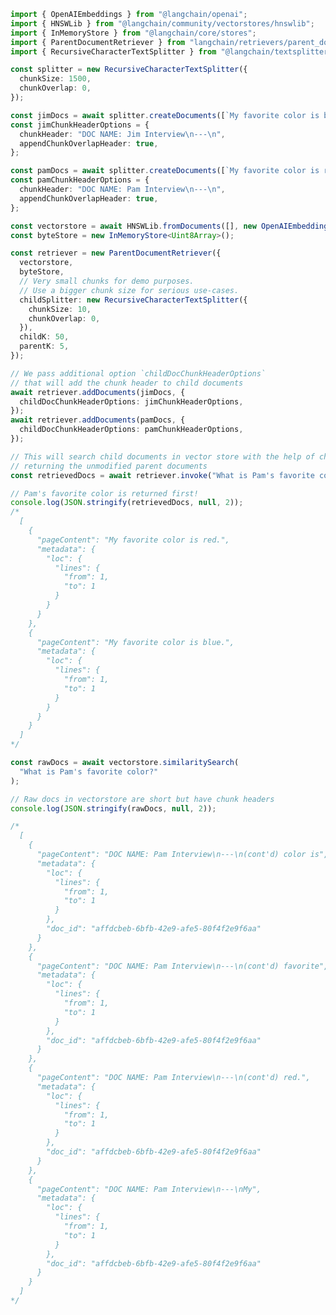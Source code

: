 ```typescript
import { OpenAIEmbeddings } from "@langchain/openai";
import { HNSWLib } from "@langchain/community/vectorstores/hnswlib";
import { InMemoryStore } from "@langchain/core/stores";
import { ParentDocumentRetriever } from "langchain/retrievers/parent_document";
import { RecursiveCharacterTextSplitter } from "@langchain/textsplitters";

const splitter = new RecursiveCharacterTextSplitter({
  chunkSize: 1500,
  chunkOverlap: 0,
});

const jimDocs = await splitter.createDocuments([`My favorite color is blue.`]);
const jimChunkHeaderOptions = {
  chunkHeader: "DOC NAME: Jim Interview\n---\n",
  appendChunkOverlapHeader: true,
};

const pamDocs = await splitter.createDocuments([`My favorite color is red.`]);
const pamChunkHeaderOptions = {
  chunkHeader: "DOC NAME: Pam Interview\n---\n",
  appendChunkOverlapHeader: true,
};

const vectorstore = await HNSWLib.fromDocuments([], new OpenAIEmbeddings());
const byteStore = new InMemoryStore<Uint8Array>();

const retriever = new ParentDocumentRetriever({
  vectorstore,
  byteStore,
  // Very small chunks for demo purposes.
  // Use a bigger chunk size for serious use-cases.
  childSplitter: new RecursiveCharacterTextSplitter({
    chunkSize: 10,
    chunkOverlap: 0,
  }),
  childK: 50,
  parentK: 5,
});

// We pass additional option `childDocChunkHeaderOptions`
// that will add the chunk header to child documents
await retriever.addDocuments(jimDocs, {
  childDocChunkHeaderOptions: jimChunkHeaderOptions,
});
await retriever.addDocuments(pamDocs, {
  childDocChunkHeaderOptions: pamChunkHeaderOptions,
});

// This will search child documents in vector store with the help of chunk header,
// returning the unmodified parent documents
const retrievedDocs = await retriever.invoke("What is Pam's favorite color?");

// Pam's favorite color is returned first!
console.log(JSON.stringify(retrievedDocs, null, 2));
/*
  [
    {
      "pageContent": "My favorite color is red.",
      "metadata": {
        "loc": {
          "lines": {
            "from": 1,
            "to": 1
          }
        }
      }
    },
    {
      "pageContent": "My favorite color is blue.",
      "metadata": {
        "loc": {
          "lines": {
            "from": 1,
            "to": 1
          }
        }
      }
    }
  ]
*/

const rawDocs = await vectorstore.similaritySearch(
  "What is Pam's favorite color?"
);

// Raw docs in vectorstore are short but have chunk headers
console.log(JSON.stringify(rawDocs, null, 2));

/*
  [
    {
      "pageContent": "DOC NAME: Pam Interview\n---\n(cont'd) color is",
      "metadata": {
        "loc": {
          "lines": {
            "from": 1,
            "to": 1
          }
        },
        "doc_id": "affdcbeb-6bfb-42e9-afe5-80f4f2e9f6aa"
      }
    },
    {
      "pageContent": "DOC NAME: Pam Interview\n---\n(cont'd) favorite",
      "metadata": {
        "loc": {
          "lines": {
            "from": 1,
            "to": 1
          }
        },
        "doc_id": "affdcbeb-6bfb-42e9-afe5-80f4f2e9f6aa"
      }
    },
    {
      "pageContent": "DOC NAME: Pam Interview\n---\n(cont'd) red.",
      "metadata": {
        "loc": {
          "lines": {
            "from": 1,
            "to": 1
          }
        },
        "doc_id": "affdcbeb-6bfb-42e9-afe5-80f4f2e9f6aa"
      }
    },
    {
      "pageContent": "DOC NAME: Pam Interview\n---\nMy",
      "metadata": {
        "loc": {
          "lines": {
            "from": 1,
            "to": 1
          }
        },
        "doc_id": "affdcbeb-6bfb-42e9-afe5-80f4f2e9f6aa"
      }
    }
  ]
*/
```
